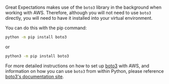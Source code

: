 Great Expectations makes use of the `boto3` library in the background when working with AWS.  Therefore, although you will not need to use `boto3` directly, you will need to have it installed into your virtual environment.

You can do this with the pip command:

```bash title="Terminal command"
python -m pip install boto3
```

or

```bash title="Terminal command"
python3 -m pip install boto3
```

For more detailed instructions on how to set up [boto3](https://github.com/boto/boto3) with AWS, and information on how you can use `boto3` from within Python, please reference [boto3's documentation site](https://boto3.amazonaws.com/v1/documentation/api/latest/index.html).
